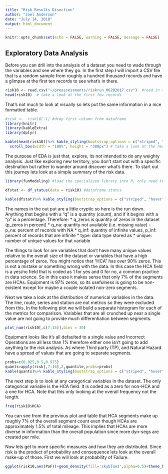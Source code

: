 ```yaml
---
title: "Risk Results Disection"
author: "Joel Anderson"
date: "July 14, 2018"
output: html_document
---
```


```r
knitr::opts_chunk$set(echo = FALSE, warning = FALSE, message = FALSE)
```

## Exploratory Data Analysis
Before you can drill into the analysis of a dataset you need to wade through the variables and see where they go.  In the first step I will import a CSV file that is a random sample from roughly a hundred thousand records and have a glimpse at the first ten records to see what's in there.  
  
```r
risk10 <- read.csv("~/preassessments/riskrun_06202017.csv")  #read in the csv file
head(risk10)  # take a look at the first few records
```
  
That's not much to look at visually so lets put the same information in a nice formatted table.
  
```r
#risk <-  risk10[-1] #drop first column from dataframe
library(knitr)
library(kableExtra)
library(dplyr)

kable(head(risk10))%>% kable_styling(bootstrap_options = c("striped", "hover"))%>%
  scroll_box(width = "100%", height = "300px") # take a look at the head of the file and the fist few records.
```
  
The purpose of EDA is just that, explore, its not intended to do any weighty analysis.  Just like exploring new territory, you don't start out with a specific destination but rather to wander around discover what's there.  To start out this journey lets look at a simple summary of the risk data.
    
```r
library(funModeling) #load the specialized library into R, only need to do this once each time you start R

dfstat <- df_status(data = risk10) #dataframe status

kable(dfstat)%>% kable_styling(bootstrap_options = c("striped", "hover"))
```
  
The names in the out put are a little cryptic so here is the run down.  
Anything that begins with a "q" is a quantity (count), and if it begins with a "p" is a percentage.  Therefore:
* q_zeros is quantity of zeros in the dataset (p_zeros in percent)
* q_na: quantity not available (i.e. missing value) - p_na: percent of records with NA
* q_inf: quantity of infinite values, p_inf: percent of records that are infinite
* type: data type stored as
* unique: number of unique values for that variable

The things to look for are variables that don't have many unique values relative to the overall size of the dataset or variables that have a high percentage of zeros.  You might notice that "HCA" has over 90% zeros.  This is not a mistake or something wrong with the data. In this case the HCA field is a yes/no field that is coded as 1 for yes and 0 for no, a common practice in data science.  So in this case it makes sense that only 7% of the segments are HCAs.  Equipment is 97% zeros, so its usefulness is going to be non-existent except for maybe a couple isolated non-zero segments.  
  
Next we take a look at the distribution of numerical variables in the data.  The line, route, series and station are not metrics so they were excluded from this.  In the following plot we will build a separate histogram for each of the metrics for comparison.  Variables that are all crunched up near a single value are not going to provide much differentiation between segments.  
  
```r
plot_num(risk10[,c(7:15)],bins = 30)

```
  
Equipment looks like it's all defaulted to a single value and Incorrect Operations are all less than 1% therefore either one isn't going to add anything to the risk analysis. As where Third party (TP), and Natural Hazard have a spread of values that are going to separate segments.  
  
```r
probs=c(0.025,0.5,0.975)
quants=apply(risk[,7:16],2,quantile,probs=probs)
kable(quants)%>% kable_styling(bootstrap_options = c("striped", "hover"))
```


The next step is to look at any categorical variables in the dataset.  The only categorical variable is the HCA field.  It is coded as a zero for non-HCA and a one for HCA.  Note that this only looking at the overall frequency not the length.

```r
freq(risk10$HCA)
```
You can see from the previous plot and table that HCA segments make up roughly 7% of the overall segment count even though HCAs are approximately 1.5% of total mileage.  This implies that HCAs are more diverse in information than the overall population since more dyn-segs are created per mile.  

Now lets get to more specific measures and how they are distributed.  Since risk is the product of probability and consequence lets look at the overall make-up of those.  First we will look at probability of Failure.  
  
```r
ggplot(risk10,aes(PoF))+geom_density(fill='skyblue3',alpha=0.5)+theme_bw(14,"serif")+labs(title="Probability of Failure")
```
  
